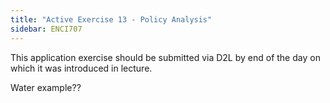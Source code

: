 ```yaml
---
title: "Active Exercise 13 - Policy Analysis"
sidebar: ENCI707
---
```


::: callout-important
This application exercise should be submitted via D2L by end of the day on which it was introduced in lecture.
:::

Water example??
